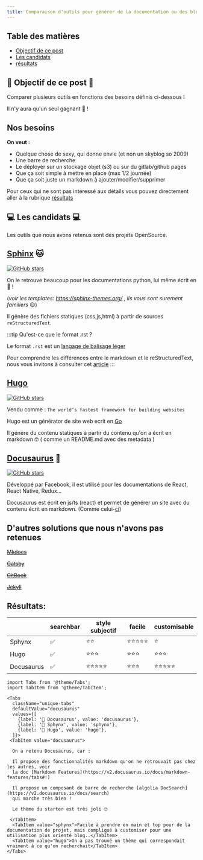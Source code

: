 ```yaml
---
title: Comparaison d'outils pour générer de la documentation ou des blogs
---
```


## Table des matières

* [Objectif de ce post](#objectif-de-ce-post)
* [Les candidats](#les-candidats)
* [résultats](#résultats)

## 🚀 Objectif de ce post 🚀 

Comparer plusieurs outils en fonctions des besoins définis ci-dessous !

 Il n'y aura qu'un seul gagnant 🥇 !

Nos besoins
-----------

**On veut :**

+ Quelque chose de sexy, qui donne envie (et non un skyblog so 2009)
+ Une barre de recherche
+ Le déployer sur un stockage objet (s3) ou sur du gitlab/github pages
+ Que ça soit simple à mettre en place (max 1/2 journée)
+ Que ça soit juste un markdown à ajouter/modifier/supprimer


Pour ceux qui ne sont pas intéressé aux détails vous pouvez directement aller à la rubrique [résultats](#résultats)

## 💻 Les candidats 💻

Les outils que nous avons retenus sont des projets OpenSource.

[Sphinx](https://github.com/sphinx-doc/sphinx) 🐱
-------------------------------------------------

[![GitHub stars](https://img.shields.io/github/stars/sphinx-doc/sphinx?style=social&label=Star&maxAge=2592000)](https://github.com/sphinx-doc/sphinx/stargazers)

On le retrouve beaucoup pour les documentations python, lui même écrit en 🐍 !

(*voir les templates: https://sphinx-themes.org/ , ils vous sont surement familiers* 😉)

Il génère des fichiers statiques (css,js,html) à partir de sources `reStructuredText`.

:::tip Qu'est-ce que le format .rst ?

Le format `.rst` est un [langage de balisage léger](https://www.sphinx-doc.org/en/master/usage/restructuredtext/index.html)

Pour comprendre les différences entre le markdown et le reStructuredText, nous vous invitons à consulter cet [article](https://www.zverovich.net/2016/06/16/rst-vs-markdown.html)
:::

[Hugo](https://themes.gohugo.io/)
---------------------------------

[![GitHub stars](https://img.shields.io/github/stars/gohugoio/hugo?style=social&label=Star&maxAge=2592000)](https://github.com/gohugoio/hugo/stargazers)

Vendu comme : `The world’s fastest framework for building websites`

Hugo est un générator de site web ecrit en [Go](https://golang.org/) 

Il génère du contenu statiques à partir du contenu qu'on a écrit en markdown 🤓 ( comme un README.md avec des metadata ) 


[Docusaurus](https://github.com/facebook/docusaurus) 🦖
-------------------------------------------------------

[![GitHub stars](https://img.shields.io/github/stars/facebook/docusaurus?style=social&label=Star&maxAge=2592000)](https://github.com/gohugoio/facebook/docusaurus)

Développé par Facebook, il est utilisé pour les documentations de React, React Native, Redux... 

Docusaurus est écrit en js/ts (react) et permet de générer un site avec du contenu écrit en markdown. (Comme celui-[ci](https://les-copains.gitlab.io/dive-into/docs/tech_posts/comparaison-outils-documentation/))


D'autres solutions que nous n'avons pas retenues
------------------------------------------------


~~[Mkdocs](https://github.com/mkdocs/mkdocs)~~

~~[Gatsby](https://www.gatsbyjs.com/docs/)~~

~~[GitBook](https://docs.gitbook.com/)~~

~~[Jekyll](https://jekyllrb.com/docs/)~~


## Résultats:

|  | searchbar |   style subjectif |  facile | customisable |
|-|-|-|-|-|
| Sphynx |    ✅ | ⭐️⭐️  | ⭐️⭐️⭐️⭐️⭐️     | ⭐️ |
| Hugo |    ✅ | ⭐️⭐️⭐️   | ⭐️⭐️⭐️   | ⭐️⭐️⭐️   |
| Docusaurus |    ✅ | ⭐️⭐️⭐️⭐️⭐️     | ⭐️⭐️⭐️   | ⭐️⭐️⭐️⭐️⭐️     |

```mdx-code-block
import Tabs from '@theme/Tabs';
import TabItem from '@theme/TabItem';

<Tabs
  className="unique-tabs"
  defaultValue="docusaurus"
  values={[
    {label: '🥇 Docusaurus', value: 'docusaurus'},
    {label: '🥈 Sphynx', value: 'sphynx'},
    {label: '🥉 Hugo', value: 'hugo'},
  ]}>
 <TabItem value="docusaurus">

  On a retenu Docusaurus, car : 

  Il propose des fonctionnalités markdown qu'on ne retrouvait pas chez les autres, voir 
  la doc [Markdown Features](https://v2.docusaurus.io/docs/markdown-features/tabs#!)

  Il propose un composant de barre de recherche [algolia DocSearch](https://v2.docusaurus.io/docs/search)
  qui marche très bien !

  Le thème du starter est très joli 🙄

 </TabItem>
  <TabItem value="sphynx">Facile à prendre en main et top pour de la documentation de projet, mais compliqué à customiser pour une utilisation plus orienté blog..</TabItem>
  <TabItem value="hugo">On a pas trouvé un thème qui correspondait vraiment à ce qu'on recherchait</TabItem>
</Tabs> 
```

